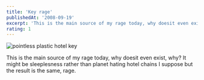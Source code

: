 ```yaml
---
title: 'Key rage'
publishedAt: '2008-09-19'
excerpt: 'This is the main source of my rage today, why doesit even exist, why? It might be sleeplesness rather than planet hating hotel chains I suppose but the result is the same, rage.'
rating: 1
---
```


<img src="/key.jpg" alt="pointless plastic hotel key" />

This is the main source of my rage today, why doesit even exist, why? It might be sleeplesness rather than planet hating hotel chains I suppose but the result is the same, rage.